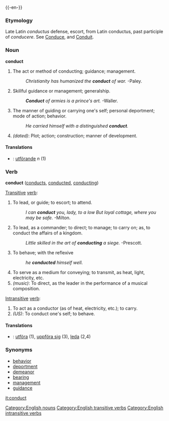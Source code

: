 {{-en-}}

===Etymology===
Late Latin ''conductus'' defense, escort, from Latin conductus, past participle of ''conducere''.  See [[Conduce]], and [[Conduit]].

===Noun===
'''conduct'''
#The act or method of conducting; guidance; management.
#:''Christianity has humanized the '''conduct''' of war.'' -Paley.
#Skillful guidance or management; generalship.
#:'''''Conduct''' of armies is a prince's art.'' -Waller.
#The manner of guiding or carrying one's self; personal deportment; mode of action; behavior.
#:''He carried himself with a distinguished '''conduct'''.''
#''(dated)'': Plot; action; construction; manner of development.
====Translations====
*{{sv}}: [[utförande]] ''n'' (1)
===Verb===
'''conduct''' ([[conducts]], [[conducted]], [[conducting]])

[[Transitive]] [[verb]]:
#To lead, or guide; to escort; to attend.
#:''I can '''conduct''' you, lady, to a low But loyal cottage, where you may be safe.'' -Milton.
#To lead, as a commander; to direct; to manage; to carry on; as, to conduct the affairs of a kingdom.
#:''Little skilled in the art of '''conducting''' a siege.'' -Prescott.
#To behave; with the reflexive
#:''he '''conducted''' himself well.''
#To serve as a medium for conveying; to transmit, as heat, light, electricity, etc.
#''(music)'': To direct, as the leader in the performance of a musical composition.

[[Intransitive]] [[verb]]:
#To act as a conductor (as of heat, electricity, etc.); to carry.
#''(US)'': To conduct one's self; to behave.

====Translations====
*{{sv}}: [[utföra]] (1), [[uppföra sig]] (3), [[leda]] (2,4)
===Synonyms===
*[[behavior]]
*[[deportment]]
*[[demeanor]]
*[[bearing]]
*[[management]]
*[[guidance]]

[[it:conduct]]
[[Category:English nouns]]
[[Category:English transitive verbs]]
[[Category:English intransitive verbs]]